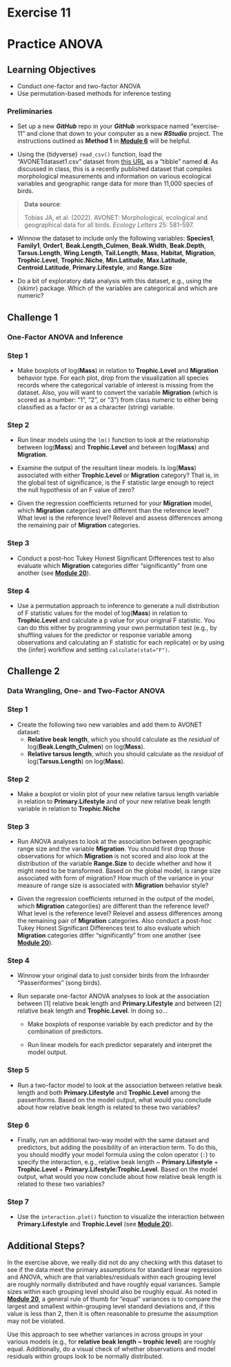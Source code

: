 # Exercise 11 {.unnumbered}

# Practice ANOVA {.unnumbered}

## Learning Objectives {.unnumbered}

- Conduct one-factor and two-factor ANOVA
- Use permutation-based methods for inference testing

### Preliminaries {.unnumbered}

- Set up a new ***GitHub*** repo in your ***GitHub*** workspace named "exercise-11" and clone that down to your computer as a new ***RStudio*** project. The instructions outlined as **Method 1** in [**Module 6**](#module-06) will be helpful.

- Using the {tidyverse} `read_csv()` function, load the "AVONETdataset1.csv" dataset from [this URL](https://raw.githubusercontent.com/difiore/ada-2024-datasets/main/AVONETdataset1.csv) as a "tibble" named **d**. As discussed in class, this is a recently published dataset that compiles morphological measurements and information on various ecological variables and geographic range data for more than 11,000 species of birds.

> **Data source**:
>
> Tobias JA, et al. (2022). AVONET: Morphological, ecological and geographical data for all birds. *Ecology Letters* 25: 581–597.

- Winnow the dataset to include only the following variables: **Species1**, **Family1**, **Order1**, **Beak.Length_Culmen**, **Beak.Width**, **Beak.Depth**, **Tarsus.Length**, **Wing.Length**, **Tail.Length**, **Mass**, **Habitat**, **Migration**, **Trophic.Level**, **Trophic.Niche**, **Min.Latitude**, **Max.Latitude**, **Centroid.Latitude**, **Primary.Lifestyle**, and **Range.Size**

- Do a bit of exploratory data analysis with this dataset, e.g., using the {skimr} package. Which of the variables are categorical and which are numeric?

## Challenge 1 {.unnumbered}

### One-Factor ANOVA and Inference {.unnumbered}

### Step 1 {.unnumbered}

- Make boxplots of log(**Mass**) in relation to **Trophic.Level** and **Migration** behavior type. For each plot, drop from the visualization all species records where the categorical variable of interest is missing from the dataset. Also, you will want to convert the variable **Migration** (which is scored as a number: "1", "2", or "3") from class numeric to either being classified as a factor or as a character (string) variable.

### Step 2 {.unnumbered}

- Run linear models using the `lm()` function to look at the relationship between log(**Mass**) and **Trophic.Level** and between log(**Mass**) and **Migration**.

- Examine the output of the resultant linear models. Is log(**Mass**) associated with either **Trophic.Level** or **Migration** category? That is, in the global test of significance, is the F statistic large enough to reject the null hypothesis of an F value of zero?

- Given the regression coefficients returned for your **Migration** model, which **Migration** categor(ies) are different than the reference level? What level is the reference level? Relevel and assess differences among the remaining pair of **Migration** categories.

### Step 3 {.unnumbered}

- Conduct a post-hoc Tukey Honest Significant Differences test to also evaluate which **Migration** categories differ "significantly" from one another (see [**Module 20**](#module-20)).

### Step 4 {.unnumbered}

- Use a permutation approach to inference to generate a null distribution of F statistic values for the model of log(**Mass**) in relation to **Trophic.Level** and calculate a p value for your original F statistic. You can do this either by programming your own permutation test (e.g., by shuffling values for the predictor or response variable among observations and calculating an F statistic for each replicate) or by using the {infer} workflow and setting `calculate(stat="F")`.

## Challenge 2 {.unnumbered}

### Data Wrangling, One- and Two-Factor ANOVA {.unnumbered}

### Step 1 {.unnumbered}

- Create the following two new variables and add them to AVONET dataset:
  - **Relative beak length**, which you should calculate as the *residual* of log(**Beak.Length_Culmen**) on log(**Mass**).
  - **Relative tarsus length**, which you should calculate as the *residual* of log(**Tarsus.Length**) on log(**Mass**).

### Step 2 {.unnumbered}

- Make a boxplot or violin plot of your new relative tarsus length variable in relation to **Primary.Lifestyle** and of your new relative beak length variable in relation to **Trophic.Niche**

### Step 3 {.unnumbered}

- Run ANOVA analyses to look at the association between geographic range size and the variable **Migration**. You should first drop those observations for which **Migration** is not scored and also look at the distribution of the variable **Range.Size** to decide whether and how it might need to be transformed. Based on the global model, is range size associated with form of migration? How much of the variance in your measure of range size is associated with **Migration** behavior style?

- Given the regression coefficients returned in the output of the model, which **Migration** categor(ies) are different than the reference level? What level is the reference level? Relevel and assess differences among the remaining pair of **Migration** categories. Also conduct a post-hoc Tukey Honest Significant Differences test to also evaluate which **Migration** categories differ "significantly" from one another (see [**Module 20**](#module-20)).

### Step 4 {.unnumbered}

- Winnow your original data to just consider birds from the Infraorder "Passeriformes" (song birds).

- Run separate one-factor ANOVA analyses to look at the association between [1] relative beak length and **Primary.Lifestyle** and between [2] relative beak length and **Trophic.Level**. In doing so...

  - Make boxplots of response variable by each predictor and by the combination of predictors.

  - Run linear models for each predictor separately and interpret the model output.

### Step 5 {.unnumbered}

- Run a two-factor model to look at the association between relative beak length and both **Primary.Lifestyle** and **Trophic.Level** among the passeriforms. Based on the model output, what would you conclude about how relative beak length is related to these two variables?

### Step 6 {.unnumbered}

- Finally, run an additional two-way model with the same dataset and predictors, but adding the possibility of an interaction term. To do this, you should modify your model formula using the colon operator (`:`) to specify the interaction, e.g., relative beak length ~ **Primary.Lifestyle** + **Trophic.Level** + **Primary.Lifestyle:Trophic.Level**. Based on the model output, what would you now conclude about how relative beak length is related to these two variables?

### Step 7 {.unnumbered}

- Use the `interaction.plot()` function to visualize the interaction between **Primary.Lifestyle** and **Trophic.Level** (see [**Module 20**](#module-20)).

## Additional Steps? {.unnumbered}

In the exercise above, we really did not do any checking with this dataset to see if the data meet the primary assumptions for standard linear regression and ANOVA, which are that variables/residuals within each grouping level are roughly normally distributed and have roughly equal variances. Sample sizes within each grouping level should also be roughly equal. As noted in [**Module 20**](#module-20), a general rule of thumb for "equal" variances is to compare the largest and smallest within-grouping level standard deviations and, if this value is less than 2, then it is often reasonable to presume the assumption may not be violated.

Use this approach to see whether variances in across groups in your various models (e.g., for **relative beak length ~ trophic level**) are roughly equal. Additionally, do a visual check of whether observations and model residuals within groups look to be normally distributed.
